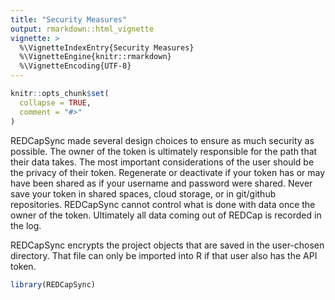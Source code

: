 ```yaml
---
title: "Security Measures"
output: rmarkdown::html_vignette
vignette: >
  %\VignetteIndexEntry{Security Measures}
  %\VignetteEngine{knitr::rmarkdown}
  %\VignetteEncoding{UTF-8}
---
```


```r
knitr::opts_chunk$set(
  collapse = TRUE,
  comment = "#>"
)
```

REDCapSync made several design choices to ensure as much security as possible. The owner of the token is ultimately responsible for the path that their data takes. The most important considerations of the user should be the privacy of their token. Regenerate or deactivate if your token has or may have been shared as if your username and password were shared. Never save your token in shared spaces, cloud storage, or in git/github repositories. REDCapSync cannot control what is done with data once the owner of the token. Ultimately all data coming out of REDCap is recorded in the log.

REDCapSync encrypts the project objects that are saved in the user-chosen directory. That file can only be imported into R if that user also has the API token.

```r
library(REDCapSync)
```


